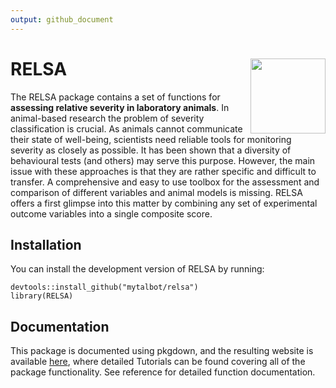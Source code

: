 ```yaml
---
output: github_document
---
```


# RELSA <img src="https://talbotsr.com/RELSA/man/figures/logo.png" align="right" width="120" />

The RELSA package contains a set of functions for **assessing relative severity in laboratory animals**. In animal-based research the problem of severity classification is crucial. As animals cannot communicate their state of well-being, scientists need reliable tools for monitoring severity as closely as possible. It has been shown that a diversity of behavioural tests (and others) may serve this purpose. However, the main issue with these approaches is that they are rather specific and difficult to transfer. A comprehensive and easy to use toolbox for the assessment and comparison of different variables and animal models is missing. RELSA offers a first glimpse into this matter by combining any set of experimental outcome variables into a single composite score.

## Installation

You can install the development version of RELSA by running:

```
devtools::install_github("mytalbot/relsa")
library(RELSA)
```

## Documentation
This package is documented using pkgdown, and the resulting website is available [here](https://talbotsr.com/RELSA), where detailed Tutorials can be found covering all of the package functionality. See reference for detailed function documentation.

